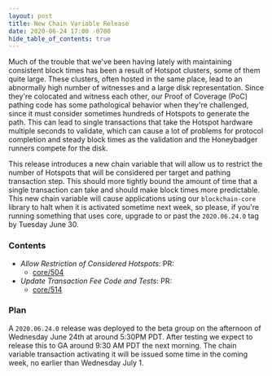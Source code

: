 ```yaml
---
layout: post
title: New Chain Variable Release
date: 2020-06-24 17:00 -0700
hide_table_of_contents: true
---
```


Much of the trouble that we've been having lately with maintaining consistent block times has been a
result of Hotspot clusters, some of them quite large. These clusters, often hosted in the same
place, lead to an abnormally high number of witnesses and a large disk representation. Since they're
colocated and witness each other, our Proof of Coverage (PoC) pathing code has some pathological
behavior when they're challenged, since it must consider sometimes hundreds of Hotspots to generate
the path. This can lead to single transactions that take the Hotspot hardware multiple seconds to
validate, which can cause a lot of problems for protocol completion and steady block times as the
validation and the Honeybadger runners compete for the disk.

<!--truncate-->

This release introduces a new chain variable that will allow us to restrict the number of Hotspots
that will be considered per target and pathing transaction step. This should more tightly bound the
amount of time that a single transaction can take and should make block times more predictable. This
new chain variable will cause applications using our `blockchain-core` library to halt when it is
activated sometime next week, so please, if you're running something that uses core, upgrade to or
past the `2020.06.24.0` tag by Tuesday June 30.

### Contents

- _Allow Restriction of Considered Hotspots_: PR:
  - [core/504](https://github.com/helium/blockchain-core/pull/504)
- _Update Transaction Fee Code and Tests_: PR:
  - [core/514](https://github.com/helium/blockchain-core/pull/514)

### Plan

A `2020.06.24.0` release was deployed to the beta group on the afternoon of Wednesday June 24th at
around 5:30PM PDT. After testing we expect to release this to GA around 9:30 AM PDT the next
morning. The chain variable transaction activating it will be issued some time in the coming week,
no earlier than Wednesday July 1.

